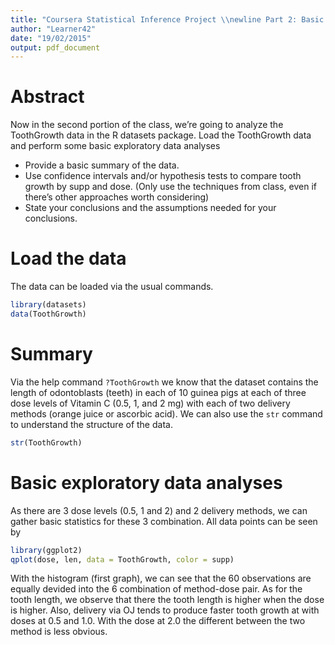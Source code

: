 ```yaml
---
title: "Coursera Statistical Inference Project \\newline Part 2: Basic inferential data analysis"
author: "Learner42"
date: "19/02/2015"
output: pdf_document
---
```


# Abstract

Now in the second portion of the class, we're going to analyze the ToothGrowth data in the R datasets package. 
Load the ToothGrowth data and perform some basic exploratory data analyses 

* Provide a basic summary of the data.
* Use confidence intervals and/or hypothesis tests to compare tooth growth by supp and dose. (Only use the techniques from class, even if there's other approaches worth considering)
* State your conclusions and the assumptions needed for your conclusions. 

# Load the data

The data can be loaded via the usual commands.

```r
library(datasets)
data(ToothGrowth)
```

# Summary 
Via the help command ``?ToothGrowth`` we know that the dataset contains the length of odontoblasts (teeth) in each of 10 guinea pigs at each of three dose levels of Vitamin C (0.5, 1, and 2 mg) with each of two delivery methods (orange juice or ascorbic acid). We can also use the ``str`` command to understand the structure of the data.

```r
str(ToothGrowth)
```

# Basic exploratory data analyses 

As there are 3 dose levels (0.5, 1 and 2) and 2 delivery methods, we can gather basic statistics for these 3 combination. All data points can be seen by

```r
library(ggplot2)
qplot(dose, len, data = ToothGrowth, color = supp)
```

With the histogram (first graph), we can see that the 60 observations are equally devided into the 6 combination of method-dose pair. As for the tooth length, we observe that there the tooth length is higher when the dose is higher. Also, delivery via OJ tends to produce faster tooth growth at with doses at 0.5 and 1.0. With the dose at 2.0 the different between the two method is less obvious.

